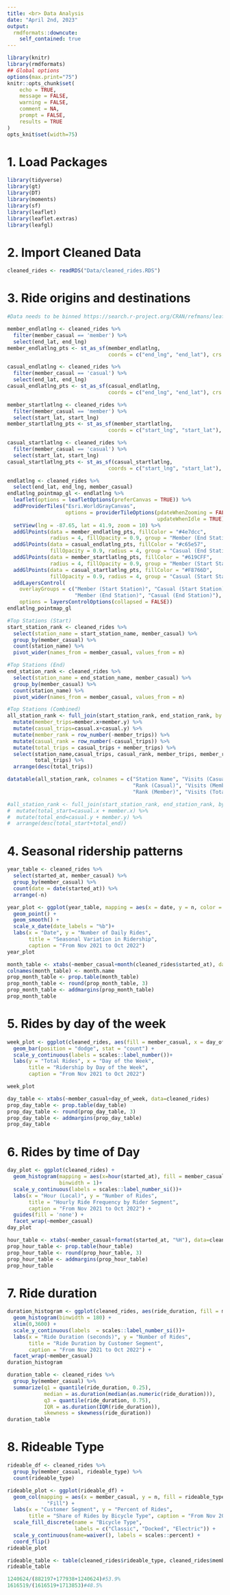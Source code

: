 ```yaml
---
title: <br> Data Analysis
date: "April 2nd, 2023"
output:
  rmdformats::downcute: 
    self_contained: true
---
```


```r
library(knitr)
library(rmdformats)
## Global options
options(max.print="75")
knitr::opts_chunk$set(
	echo = TRUE,
	message = FALSE,
	warning = FALSE,
	comment = NA,
	prompt = FALSE,
	results = TRUE
)
opts_knit$set(width=75)
```

# 1. Load Packages
```r
library(tidyverse)
library(gt)
library(DT)
library(moments)
library(sf)
library(leaflet)
library(leaflet.extras)
library(leafgl)
```

# 2. Import Cleaned Data
```r
cleaned_rides <- readRDS("Data/cleaned_rides.RDS")
```

# 3. Ride origins and destinations
```r
#Data needs to be binned https://search.r-project.org/CRAN/refmans/leaflet.extras2/html/addHexbin.html

member_endlatlng <- cleaned_rides %>%
  filter(member_casual == 'member') %>% 
  select(end_lat, end_lng)
member_endlatlng_pts <- st_as_sf(member_endlatlng,
                                 coords = c("end_lng", "end_lat"), crs = 4326)

casual_endlatlng <- cleaned_rides %>%
  filter(member_casual == 'casual') %>% 
  select(end_lat, end_lng)
casual_endlatlng_pts <- st_as_sf(casual_endlatlng,
                                 coords = c("end_lng", "end_lat"), crs = 4326)

member_startlatlng <- cleaned_rides %>%
  filter(member_casual == 'member') %>% 
  select(start_lat, start_lng)
member_startlatlng_pts <- st_as_sf(member_startlatlng,
                                 coords = c("start_lng", "start_lat"), crs = 4326)

casual_startlatlng <- cleaned_rides %>%
  filter(member_casual == 'casual') %>% 
  select(start_lat, start_lng)
casual_startlatlng_pts <- st_as_sf(casual_startlatlng,
                                 coords = c("start_lng", "start_lat"), crs = 4326)

endlatlng <- cleaned_rides %>%
  select(end_lat, end_lng, member_casual)
endlatlng_pointmap_gl <- endlatlng %>% 
  leaflet(options = leafletOptions(preferCanvas = TRUE)) %>%
  addProviderTiles("Esri.WorldGrayCanvas", 
                   options = providerTileOptions(pdateWhenZooming = FALSE, 
                                                 updateWhenIdle = TRUE)) %>%
  setView(lng = -87.65, lat = 41.9, zoom = 10) %>%
  addGlPoints(data = member_endlatlng_pts, fillColor = "#4e7dcc", 
              radius = 4, fillOpacity = 0.9, group = "Member (End Station)") %>% 
  addGlPoints(data = casual_endlatlng_pts, fillColor = "#c65e57", 
              fillOpacity = 0.9, radius = 4, group = "Casual (End Station)") %>%
  addGlPoints(data = member_startlatlng_pts, fillColor = "#619CFF", 
              radius = 4, fillOpacity = 0.9, group = "Member (Start Station)") %>% 
  addGlPoints(data = casual_startlatlng_pts, fillColor = "#F8766D", 
              fillOpacity = 0.9, radius = 4, group = "Casual (Start Station)") %>%
  addLayersControl(
    overlayGroups = c("Member (Start Station)", "Casual (Start Station)",
                      "Member (End Station)", "Casual (End Station)"),
    options = layersControlOptions(collapsed = FALSE))
endlatlng_pointmap_gl
```

```r
#Top Stations (Start)
start_station_rank <- cleaned_rides %>% 
  select(station_name = start_station_name, member_casual) %>%
  group_by(member_casual) %>% 
  count(station_name) %>%
  pivot_wider(names_from = member_casual, values_from = n)

#Top Stations (End)
end_station_rank <- cleaned_rides %>% 
  select(station_name = end_station_name, member_casual) %>%
  group_by(member_casual) %>% 
  count(station_name) %>%
  pivot_wider(names_from = member_casual, values_from = n) 

#Top Stations (Combined)
all_station_rank <- full_join(start_station_rank, end_station_rank, by = "station_name") %>%
  mutate(member_trips=member.x+member.y) %>% 
  mutate(casual_trips=casual.x+casual.y) %>%
  mutate(member_rank = row_number(-member_trips)) %>% 
  mutate(casual_rank = row_number(-casual_trips)) %>%
  mutate(total_trips = casual_trips + member_trips) %>%
  select(station_name,casual_trips, casual_rank, member_trips, member_rank,
         total_trips) %>% 
  arrange(desc(total_trips))

datatable(all_station_rank, colnames = c("Station Name", "Visits (Casual)",
                                         "Rank (Casual)", "Visits (Member)",
                                         "Rank (Member)", "Visits (Total)"))

```
```r
#all_station_rank <- full_join(start_station_rank, end_station_rank, by = "station_name") %>%
#  mutate(total_start=casual.x + member.x) %>% 
#  mutate(total_end=casual.y + member.y) %>% 
#  arrange(desc(total_start+total_end))
```
# 4. Seasonal ridership patterns
```r
year_table <- cleaned_rides %>%
  select(started_at, member_casual) %>% 
  group_by(member_casual) %>% 
  count(date = date(started_at)) %>% 
  arrange(-n)

year_plot <- ggplot(year_table, mapping = aes(x = date, y = n, color = member_casual)) +
  geom_point() +
  geom_smooth() +
  scale_x_date(date_labels = "%b")+
  labs(x = "Date", y = "Number of Daily Rides",
       title = "Seasonal Variation in Ridership", 
       caption = "From Nov 2021 to Oct 2022")
year_plot
```

```r
month_table <- xtabs(~member_casual+month(cleaned_rides$started_at), data=cleaned_rides)
colnames(month_table) <- month.name
prop_month_table <- prop.table(month_table)
prop_month_table <- round(prop_month_table, 3)
prop_month_table <- addmargins(prop_month_table)
prop_month_table
```

# 5. Rides by day of the week
```r
week_plot <- ggplot(cleaned_rides, aes(fill = member_casual, x = day_of_week))+
  geom_bar(position = "dodge", stat = "count") +
  scale_y_continuous(labels = scales::label_number())+
  labs(y = "Total Rides", x = "Day of the Week", 
       title = "Ridership by Day of the Week", 
       caption = "From Nov 2021 to Oct 2022")

week_plot
```

```r
day_table <- xtabs(~member_casual+day_of_week, data=cleaned_rides)
prop_day_table <- prop.table(day_table)
prop_day_table <- round(prop_day_table, 3)
prop_day_table <- addmargins(prop_day_table)
prop_day_table
```
# 6. Rides by time of Day
```r
day_plot <- ggplot(cleaned_rides) +
  geom_histogram(mapping = aes(x=hour(started_at), fill = member_casual),
                 binwidth = 1)+
  scale_y_continuous(labels = scales::label_number_si())+
  labs(x = "Hour (Local)", y = "Number of Rides",
       title = "Hourly Ride Frequency by Rider Segment", 
       caption = "From Nov 2021 to Oct 2022") +
  guides(fill = 'none') +
  facet_wrap(~member_casual)
day_plot
```

```r
hour_table <- xtabs(~member_casual+format(started_at, "%H"), data=cleaned_rides)
prop_hour_table <- prop.table(hour_table)
prop_hour_table <- round(prop_hour_table, 3)
prop_hour_table <- addmargins(prop_hour_table)
prop_hour_table
```
# 7. Ride duration
```r
duration_histogram <- ggplot(cleaned_rides, aes(ride_duration, fill = member_casual)) +
  geom_histogram(binwidth = 180) +
  xlim(0,3600) +
  scale_y_continuous(labels  = scales::label_number_si())+
  labs(x = "Ride Duration (seconds)", y = "Number of Rides",
       title = "Ride Duration by Customer Segment", 
       caption = "From Nov 2021 to Oct 2022") +
  facet_wrap(~member_casual)
duration_histogram
```

```r
duration_table <- cleaned_rides %>%
  group_by(member_casual) %>% 
  summarize(q1 = quantile(ride_duration, 0.25),
            median = as.duration(median(as.numeric(ride_duration))),
            q3 = quantile(ride_duration, 0.75),
            IQR = as.duration(IQR(ride_duration)),
            skewness = skewness(ride_duration))
duration_table
```

# 8. Rideable Type
```r
rideable_df <- cleaned_rides %>% 
  group_by(member_casual, rideable_type) %>% 
  count(rideable_type)

rideable_plot <- ggplot(rideable_df) +
  geom_col(mapping = aes(x = member_casual, y = n, fill = rideable_type), position = 
             "Fill") + 
  labs(x = "Customer Segment", y = "Percent of Rides",
       title = "Share of Rides by Bicycle Type", caption = "From Nov 2021 to Oct 2022") +
  scale_fill_discrete(name = "Bicycle Type",
                      labels = c("Classic", "Docked", "Electric")) +
  scale_y_continuous(name=waiver(), labels = scales::percent) +
  coord_flip()
rideable_plot
```

```r
rideable_table <- table(cleaned_rides$rideable_type, cleaned_rides$member_casual)
rideable_table

1240624/(882197+177938+1240624)#53.9%
1616519/(1616519+1713853)#48.5%
```